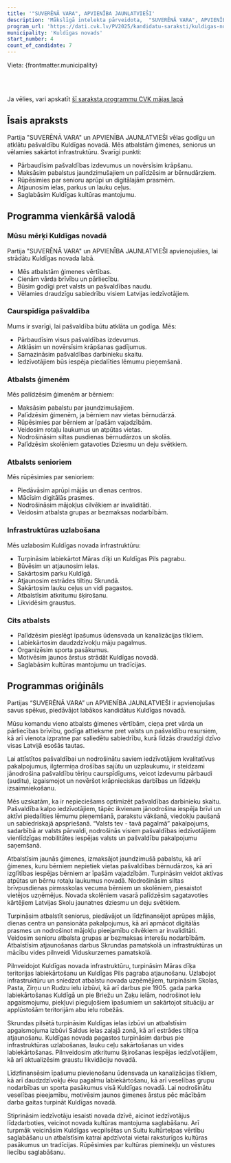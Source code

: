 ```yaml
---
title: '"SUVERĒNĀ VARA", APVIENĪBA JAUNLATVIEŠI'
description: 'Mākslīgā intelekta pārveidota,  "SUVERĒNĀ VARA", APVIENĪBA JAUNLATVIEŠI - Kuldīgas novads programma vienkāršā valodā'
program_url: 'https://dati.cvk.lv/PV2025/kandidatu-saraksti/kuldigas-novads/suverena-vara-apvieniba-jaunlatviesi'
municipality: 'Kuldīgas novads'
start_number: 4
count_of_candidate: 7
---
```



Vieta: {frontmatter.municipality}<br/>

<Badge text="Ģimenes atbalsts" variant="note" size="small" /> <Badge text="Pašvaldības caurspīdīgums" variant="note" size="small" /> <Badge text="Infrastruktūras uzlabošana" variant="note" size="small" /> <Badge text="Senioru atbalsts" variant="note" size="small" /> <Badge text="Kultūras mantojuma saglabāšana" variant="note" size="small" />

<br/><br/> 

<Card title='Šis ir mākslīga intelekta ģenerēts apraksts' icon='starlight'>
    Ja vēlies, vari apskatīt <a href={frontmatter.program_url} target='_blank'>šī saraksta programmu CVK mājas lapā</a>
    </Card>

## Īsais apraksts

Partija "SUVERĒNĀ VARA" un APVIENĪBA JAUNLATVIEŠI vēlas godīgu un atklātu pašvaldību Kuldīgas novadā. Mēs atbalstām ģimenes, seniorus un vēlamies sakārtot infrastruktūru. Svarīgi punkti:

*   Pārbaudīsim pašvaldības izdevumus un novērsīsim krāpšanu.
*   Maksāsim pabalstus jaundzimušajiem un palīdzēsim ar bērnudārziem.
*   Rūpēsimies par senioru aprūpi un digitālajām prasmēm.
*   Atjaunosim ielas, parkus un lauku ceļus.
*   Saglabāsim Kuldīgas kultūras mantojumu.

## Programma vienkāršā valodā

### Mūsu mērķi Kuldīgas novadā

Partija "SUVERĒNĀ VARA" un APVIENĪBA JAUNLATVIEŠI apvienojušies, lai strādātu Kuldīgas novada labā.

*   Mēs atbalstām ģimenes vērtības.
*   Cienām vārda brīvību un pārliecību.
*   Būsim godīgi pret valsts un pašvaldības naudu.
*   Vēlamies draudzīgu sabiedrību visiem Latvijas iedzīvotājiem.

### Caurspīdīga pašvaldība

Mums ir svarīgi, lai pašvaldība būtu atklāta un godīga. Mēs:

*   Pārbaudīsim visus pašvaldības izdevumus.
*   Atklāsim un novērsīsim krāpšanas gadījumus.
*   Samazināsim pašvaldības darbinieku skaitu.
*   Iedzīvotājiem būs iespēja piedalīties lēmumu pieņemšanā.

### Atbalsts ģimenēm

Mēs palīdzēsim ģimenēm ar bērniem:

*   Maksāsim pabalstu par jaundzimušajiem.
*   Palīdzēsim ģimenēm, ja bērniem nav vietas bērnudārzā.
*   Rūpēsimies par bērniem ar īpašām vajadzībām.
*   Veidosim rotaļu laukumus un atpūtas vietas.
*   Nodrošināsim siltas pusdienas bērnudārzos un skolās.
*   Palīdzēsim skolēniem gatavoties Dziesmu un deju svētkiem.

### Atbalsts senioriem

Mēs rūpēsimies par senioriem:

*   Piedāvāsim aprūpi mājās un dienas centros.
*   Mācīsim digitālās prasmes.
*   Nodrošināsim mājokļus cilvēkiem ar invaliditāti.
*   Veidosim atbalsta grupas ar bezmaksas nodarbībām.

### Infrastruktūras uzlabošana

Mēs uzlabosim Kuldīgas novada infrastruktūru:

*   Turpināsim labiekārtot Māras dīķi un Kuldīgas Pils pagrabu.
*   Būvēsim un atjaunosim ielas.
*   Sakārtosim parku Kuldīgā.
*   Atjaunosim estrādes tiltiņu Skrundā.
*   Sakārtosim lauku ceļus un vidi pagastos.
*   Atbalstīsim atkritumu šķirošanu.
*   Likvidēsim graustus.

### Cits atbalsts

*   Palīdzēsim pieslēgt īpašumus ūdensvada un kanalizācijas tīkliem.
*   Labiekārtosim daudzdzīvokļu māju pagalmus.
*   Organizēsim sporta pasākumus.
*   Motivēsim jaunos ārstus strādāt Kuldīgas novadā.
*   Saglabāsim kultūras mantojumu un tradīcijas.

## Programmas oriģināls

Partijas “SUVERĒNĀ VARA” un APVIENĪBA JAUNLATVIEŠI ir apvienojušas savus spēkus, piedāvājot labākos kandidātus Kuldīgas novadā.

Mūsu komandu vieno atbalsts ģimenes vērtībām, cieņa pret vārda un pārliecības brīvību, godīga attieksme pret valsts un pašvaldību resursiem, kā arī vienota izpratne par saliedētu sabiedrību, kurā līdzās draudzīgi dzīvo visas Latvijā esošās tautas.

Lai attīstītos pašvaldībai un nodrošinātu saviem iedzīvotājiem kvalitatīvus pakalpojumus, ilgtermiņa drošības sajūtu un uzplaukumu, ir steidzami jānodrošina pašvaldību tēriņu caurspīdīgums, veicot izdevumu pārbaudi (auditu), izgaismojot un novēršot krāpnieciskas darbības un līdzekļu izsaimniekošanu.

Mēs uzskatām, ka ir nepieciešams optimizēt pašvaldības darbinieku skaitu. Pašvaldība kalpo iedzīvotājiem, tāpēc ikvienam jānodrošina iespēja brīvi un aktīvi piedalīties lēmumu pieņemšanā, parakstu vākšanā, viedokļu paušanā un sabiedriskajā apspriešanā. “Valsts tev - tavā pagalmā” pakalpojums, sadarbībā ar valsts pārvaldi, nodrošinās visiem pašvaldības iedzīvotājiem vienlīdzīgas mobilitātes iespējas valsts un pašvaldību pakalpojumu saņemšanā.

Atbalstīsim jaunās ģimenes, izmaksājot jaundzimušā pabalstu, kā arī ģimenes, kuru bērniem nepietiek vietas pašvaldības bērnudārzos, kā arī izglītības iespējas bērniem ar īpašām vajadzībām. Turpināsim veidot aktīvas atpūtas un bērnu rotaļu laukumus novadā. Nodrošināsim siltas brīvpusdienas pirmsskolas vecuma bērniem un skolēniem, piesaistot vietējos uzņēmējus. Novada skolēniem vasarā palīdzēsim sagatavoties kārtējiem Latvijas Skolu jaunatnes dziesmu un deju svētkiem.

Turpināsim atbalstīt seniorus, piedāvājot un līdzfinansējot aprūpes mājās, dienas centra un pansionāta pakalpojumus, kā arī apmācot digitālās prasmes un nodrošinot mājokļu pieejamību cilvēkiem ar invaliditāti. Veidosim senioru atbalsta grupas ar bezmaksas interešu nodarbībām. Atbalstīsim atjaunošanas darbus Skrundas pamatskolā un infrastruktūras un mācību vides pilnveidi Viduskurzemes pamatskolā.

Pilnveidojot Kuldīgas novada infrastruktūru, turpināsim Māras dīķa teritorijas labiekārtošanu un Kuldīgas Pils pagraba atjaunošanu. Uzlabojot infrastruktūru un sniedzot atbalstu novada uzņēmējiem, turpināsim Skolas, Pasta, Zirņu un Rudzu ielu izbūvi, kā arī darbus pie 1905. gada parka labiekārtošanas Kuldīgā un pie Briežu un Zaķu ielām, nodrošinot ielu apgaismojumu, piekļuvi pieguļošiem īpašumiem un sakārtojot situāciju ar applūstošām teritorijām abu ielu robežās.

Skrundas pilsētā turpināsim Kuldīgas ielas izbūvi un atbalstīsim apgaismojuma izbūvi Saldus ielas zaļajā zonā, kā arī estrādes tiltiņa atjaunošanu. Kuldīgas novada pagastos turpināsim darbus pie infrastruktūras uzlabošanas, lauku ceļu sakārtošanas un vides labiekārtošanas. Pilnveidosim atkritumu šķirošanas iespējas iedzīvotājiem, kā arī aktualizēsim graustu likvidāciju novadā.

Līdzfinansēsim īpašumu pievienošanu ūdensvada un kanalizācijas tīkliem, kā arī daudzdzīvokļu ēku pagalmu labiekārtošanu, kā arī veselības grupu nodarbības un sporta pasākumus visā Kuldīgas novadā. Lai nodrošinātu veselības pieejamību, motivēsim jaunos ģimenes ārstus pēc mācībām darba gaitas turpināt Kuldīgas novadā.

Stiprināsim iedzīvotāju iesaisti novada dzīvē, aicinot iedzīvotājus līdzdarboties, veicinot novada kultūras mantojuma saglabāšanu. Arī turpmāk veicināsim Kuldīgas vecpilsētas un Suitu kultūrtelpas vērtību saglabāšanu un atbalstīsim katrai apdzīvotai vietai raksturīgos kultūras pasākumus un tradīcijas. Rūpēsimies par kultūras pieminekļu un vēstures liecību saglabāšanu.
